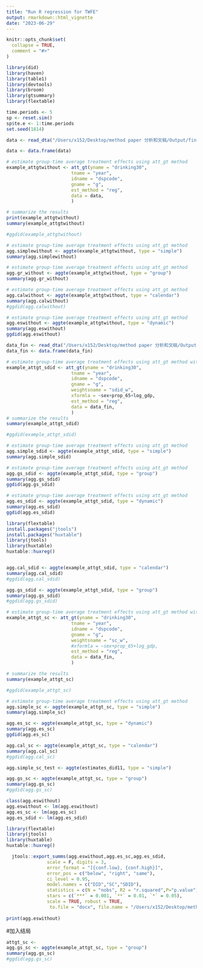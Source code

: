```yaml
---
title: "Run R regression for TWFE"
output: rmarkdown::html_vignette
date: "2023-06-29"
---
```

```r
knitr::opts_chunk$set(
  collapse = TRUE,
  comment = "#>"
)
```

```r
library(did)
library(haven)
library(table1)
library(devtools)
library(broom)
library(gtsummary)
library(flextable)

time.periods <- 5
sp <- reset.sim()
sp$te.e <- 1:time.periods
set.seed(1814)

data <- read_dta("/Users/x152/Desktop/method paper 分析和文稿/Output/final with 18 random select untreated_clear_did.dta")

data <- data.frame(data)


```





```r
# estimate group-time average treatment effects using att_gt method
example_attgtwithout <- att_gt(yname = "drinking30",
                        tname = "year",
                        idname = "dspcode",
                        gname = "g",
                        est_method = "reg",
                        data = data,
                        )

# summarize the results
print(example_attgtwithout)
summary(example_attgtwithout)

#ggdid(example_attgtwithout)
```

```r
# estimate group-time average treatment effects using att_gt method
agg.simplewithout <- aggte(example_attgtwithout, type = "simple")
summary(agg.simplewithout)
```


```r
# estimate group-time average treatment effects using att_gt method
agg.gr_without <- aggte(example_attgtwithout, type = "group")
summary(agg.gr_without)
```
```r
# estimate group-time average treatment effects using att_gt method
agg.calwithout <- aggte(example_attgtwithout, type = "calendar")
summary(agg.calwithout)
#ggdid(agg.calwithout)

```

```r
# estimate group-time average treatment effects using att_gt method
agg.eswithout <- aggte(example_attgtwithout, type = "dynamic")
summary(agg.eswithout)
ggdid(agg.eswithout)
```

```r
data_fin <- read_dta("/Users/x152/Desktop/method paper 分析和文稿/Output/final with_weightsdid.dta")
data_fin <- data.frame(data_fin)
```

```r
# estimate group-time average treatment effects using att_gt method with Sdid weight 
example_attgt_sdid <- att_gt(yname = "drinking30",
                        tname = "year",
                        idname = "dspcode",
                        gname = "g",
                        weightsname = "sdid_w",
                        xformla = ~sex+prop_65+log_gdp,
                        est_method = "reg",
                        data = data_fin,
                        )
# summarize the results
summary(example_attgt_sdid)

#ggdid(example_attgt_sdid)

```


```r
# estimate group-time average treatment effects using att_gt method
agg.simple_sdid <- aggte(example_attgt_sdid, type = "simple")
summary(agg.simple_sdid)
```
```r
# estimate group-time average treatment effects using att_gt method
agg.gs_sdid <- aggte(example_attgt_sdid, type = "group")
summary(agg.gs_sdid)
ggdid(agg.gs_sdid)
```


```r
# estimate group-time average treatment effects using att_gt method
agg.es_sdid <- aggte(example_attgt_sdid, type = "dynamic")
summary(agg.es_sdid)
ggdid(agg.es_sdid)

library(flextable)
install.packages("jtools")
install.packages("huxtable")
library(jtools)
library(huxtable)
huxtable::huxreg()



```

```r
agg.cal_sdid <- aggte(example_attgt_sdid, type = "calendar")
summary(agg.cal_sdid)
#ggdid(agg.cal_sdid)
```

```r
agg.gs_sdid <- aggte(example_attgt_sdid, type = "group")
summary(agg.gs_sdid)
#ggdid(agg.gs_sdid)
```

```r
# estimate group-time average treatment effects using att_gt method with sc weight 
example_attgt_sc <- att_gt(yname = "drinking30",
                        tname = "year",
                        idname = "dspcode",
                        gname = "g",
                        weightsname = "sc_w",
                        #xformla = ~sex+prop_65+log_gdp,
                        est_method = "reg",
                        data = data_fin,
                        )

# summarize the results
summary(example_attgt_sc)

#ggdid(example_attgt_sc)

```


```r
# estimate group-time average treatment effects using att_gt method
agg.simple_sc <- aggte(example_attgt_sc, type = "simple")
summary(agg.simple_sc)

agg.es_sc <- aggte(example_attgt_sc, type = "dynamic")
summary(agg.es_sc)
ggdid(agg.es_sc)

agg.cal_sc <- aggte(example_attgt_sc, type = "calendar")
summary(agg.cal_sc)
#ggdid(agg.cal_sc)

agg.simple_sc_test <- aggte(estimates_did11, type = "simple")

```


```r
agg.gs_sc <- aggte(example_attgt_sc, type = "group")
summary(agg.gs_sc)
#ggdid(agg.gs_sc)
```

```r
class(agg.eswithout)
agg.eswithout <- lm(agg.eswithout)
agg.es_sc <- lm(agg.es_sc)
agg.es_sdid <- lm(agg.es_sdid)

library(flextable)
library(jtools)
library(huxtable)
huxtable::huxreg()

  jtools::export_summs(agg.eswithout,agg.es_sc,agg.es_sdid,
               scale = F, digits = 3,
               error_format = "[{conf.low}, {conf.high}]",
               error_pos = c("below", "right", "same"),
               ci_level = 0.95,
               model.names = c("DID","SC","SDID"),
               statistics = c(N = "nobs", R2 = "r.squared",P="p.value"),
               stars = c(`***` = 0.001, `**` = 0.01, `*` = 0.05),
               scale = TRUE, robust = TRUE,
                to.file = "docx", file.name = "/Users/x152/Desktop/method paper 分析和文稿/Output/dynamicregression_result.docx")
  
print(agg.eswithout)  
```


#加入结局
```r
attgt_sc <- 
agg.gs_sc <- aggte(example_attgt_sc, type = "group")
summary(agg.gs_sc)
#ggdid(agg.gs_sc)
```